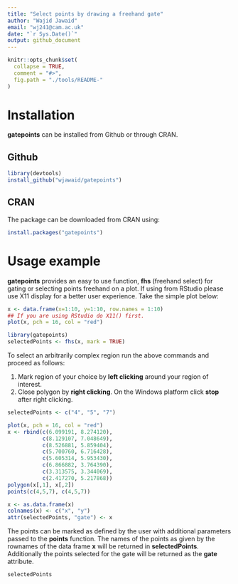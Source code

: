 ```yaml
---
title: "Select points by drawing a freehand gate"
author: "Wajid Jawaid"
email: "wj241@cam.ac.uk"
date: "`r Sys.Date()`"
output: github_document
---
```


<!-- README.md is generated from README.Rmd. Please edit that file -->

```r
knitr::opts_chunk$set(
  collapse = TRUE,
  comment = "#>",
  fig.path = "./tools/README-"
)
```
# Installation

**gatepoints** can be installed from Github or through CRAN.

## Github

```r
library(devtools)
install_github("wjawaid/gatepoints")
```

## CRAN

The package can be downloaded from CRAN using:

```r
install.packages("gatepoints")
```

# Usage example

**gatepoints** provides an easy to use function, **fhs** (freehand select) for gating or selecting points freehand on a plot. If using from RStudio please use X11 display for a better user experience. Take the simple plot below:  

```r
x <- data.frame(x=1:10, y=1:10, row.names = 1:10)
## If you are using RStudio do X11() first.
plot(x, pch = 16, col = "red")
```

```r
library(gatepoints)
selectedPoints <- fhs(x, mark = TRUE)
```

To select an arbitrarily complex region run the above commands and proceed as follows:

1. Mark region of your choice by **left clicking** around your region of interest.
2. Close polygon by **right clicking**. On the Windows platform click **stop** after right clicking.  

```r
selectedPoints <- c("4", "5", "7")
```

```r
plot(x, pch = 16, col = "red")
x <- rbind(c(6.099191, 8.274120), 
           c(8.129107, 7.048649),
           c(8.526881, 5.859404),
           c(5.700760, 6.716428),
           c(5.605314, 5.953430),
           c(6.866882, 3.764390),
           c(3.313575, 3.344069),
           c(2.417270, 5.217868))
polygon(x[,1], x[,2])
points(c(4,5,7), c(4,5,7))
```

```r
x <- as.data.frame(x)
colnames(x) <- c("x", "y")
attr(selectedPoints, "gate") <- x
```

The points can be marked as defined by the user with additional parameters passed to the **points** function. The names of the points as given by the rownames of the data frame **x** will be returned in **selectedPoints**. Additionally the points selected for the gate will be returned as the **gate** attribute.

```r
selectedPoints
```